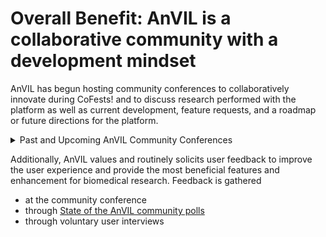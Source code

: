 # Overall Benefit: AnVIL is a collaborative community with a development mindset

AnVIL has begun hosting community conferences to collaboratively innovate during CoFests! and to discuss research performed with the platform as well as current development, feature requests, and a roadmap or future directions for the platform.

<details><summary>Past and Upcoming AnVIL Community Conferences</summary>

* 2024: https://anvilproject.org/events/anvil2024-community-conference
* 2025: https://anvilproject.org/events/anvil2025-community-conference

</details>

Additionally, AnVIL values and routinely solicits user feedback to improve the user experience and provide the most beneficial features and enhancement for biomedical research. Feedback is gathered

* at the community conference
* through [State of the AnVIL community polls](https://help.anvilproject.org/t/participate-in-the-state-of-the-anvil-2025-community-poll/275)
* through voluntary user interviews 
